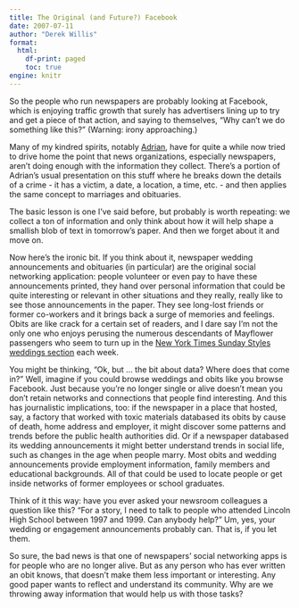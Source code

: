 ```yaml
---
title: The Original (and Future?) Facebook
date: 2007-07-11
author: "Derek Willis"
format:
  html:
    df-print: paged
    toc: true
engine: knitr
---
```


So the people who run newspapers are probably looking at Facebook, which is enjoying traffic growth that surely has advertisers lining up to try and get a piece of that action, and saying to themselves, "Why can't we do something like this?" (Warning: irony approaching.)

Many of my kindred spirits, notably [Adrian](http://www.holovaty.com/), have for quite a while now tried to drive home the point that news organizations, especially newspapers, aren't doing enough with the information they collect. There's a portion of Adrian's usual presentation on this stuff where he breaks down the details of a crime - it has a victim, a date, a location, a time, etc. - and then applies the same concept to marriages and obituaries.

The basic lesson is one I've said before, but probably is worth repeating: we collect a ton of information and only think about how it will help shape a smallish blob of text in tomorrow's paper. And then we forget about it and move on.

Now here's the ironic bit. If you think about it, newspaper wedding announcements and obituaries (in particular) are the original social networking application: people volunteer or even pay to have these announcements printed, they hand over personal information that could be quite interesting or relevant in other situations and they really, really like to see those announcements in the paper. They see long-lost friends or former co-workers and it brings back a surge of memories and feelings. Obits are like crack for a certain set of readers, and I dare say I'm not the only one who enjoys perusing the numerous descendants of Mayflower passengers who seem to turn up in the [New York Times Sunday Styles weddings section](http://www.nytimes.com/pages/fashion/weddings/index.html) each week.

You might be thinking, "Ok, but … the bit about data? Where does that come in?" Well, imagine if you could browse weddings and obits like you browse Facebook. Just because you're no longer single or alive doesn't mean you don't retain networks and connections that people find interesting. And this has journalistic implications, too: if the newspaper in a place that hosted, say, a factory that worked with toxic materials databased its obits by cause of death, home address and employer, it might discover some patterns and trends before the public health authorities did. Or if a newspaper databased its wedding announcements it might better understand trends in social life, such as changes in the age when people marry. Most obits and wedding announcements provide employment information, family members and educational backgrounds. All of that could be used to locate people or get inside networks of former employees or school graduates.

Think of it this way: have you ever asked your newsroom colleagues a question like this? "For a story, I need to talk to people who attended Lincoln High School between 1997 and 1999. Can anybody help?" Um, yes, your wedding or engagement announcements probably can. That is, if you let them.

So sure, the bad news is that one of newspapers' social networking apps is for people who are no longer alive. But as any person who has ever written an obit knows, that doesn't make them less important or interesting. Any good paper wants to reflect and understand its community. Why are we throwing away information that would help us with those tasks?